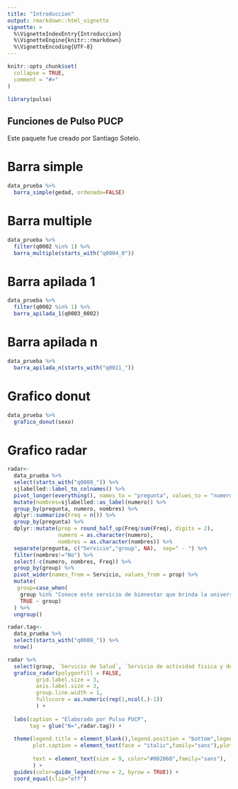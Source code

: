 ```yaml
---
title: "Introduccion"
output: rmarkdown::html_vignette
vignette: >
  %\VignetteIndexEntry{Introduccion}
  %\VignetteEngine{knitr::rmarkdown}
  %\VignetteEncoding{UTF-8}
---
```


```r
knitr::opts_chunk$set(
  collapse = TRUE,
  comment = "#>"
)
```

```r
library(pulso)
```

<!-- WARNING - This vignette is generated by {fusen} from /dev/flat_minimal.Rmd: do not edit by hand -->

## Funciones de Pulso PUCP

Este paquete fue creado por Santiago Sotelo.


<!--
 You need to run the 'description' chunk in the '0-dev_history.Rmd' file before continuing your code there.
-->


# Barra simple

```r

data_prueba %>% 
  barra_simple(gedad, ordenado=FALSE)

```

# Barra multiple

```r


data_prueba %>% 
  filter(q0002 %in% 1) %>% 
  barra_multiple(starts_with("q0004_0"))


```

# Barra apilada 1

```r


data_prueba %>% 
  filter(q0002 %in% 1) %>% 
  barra_apilada_1(q0003_0002)


```

# Barra apilada n

```r


data_prueba %>% 
  barra_apilada_n(starts_with("q0011_"))


```

# Grafico donut

```r

data_prueba %>% 
  grafico_donut(sexo)

```

# Grafico radar

```r


radar<-
  data_prueba %>% 
  select(starts_with("q0008_")) %>% 
  sjlabelled::label_to_colnames() %>%
  pivot_longer(everything(), names_to = "pregunta", values_to = "numero") %>%
  mutate(nombres=sjlabelled::as_label(numero)) %>% 
  group_by(pregunta, numero, nombres) %>%
  dplyr::summarize(Freq = n()) %>% 
  group_by(pregunta) %>% 
  dplyr::mutate(prop = round_half_up(Freq/sum(Freq), digits = 2),
                numero = as.character(numero),
                nombres = as.character(nombres)) %>% 
  separate(pregunta, c("Servicio","group", NA),  sep=" - ") %>% 
  filter(nombres!="No") %>%
  select(-c(numero, nombres, Freq)) %>%
  group_by(group) %>% 
  pivot_wider(names_from = Servicio, values_from = prop) %>% 
  mutate(
   group=case_when(
    group %in% "Conoce este servicio de bienestar que brinda la universidad" ~ "Lo conoce",
    TRUE ~ group)
  ) %>% 
  ungroup()

radar.tag<-
  data_prueba %>% 
  select(starts_with("q0008_")) %>% 
  nrow()

radar %>% 
  select(group, `Servicio de Salud`, `Servicio de actividad fisica y deportes`, `Bienestar psicologico`, `Servicios Culturales`) %>% 
  grafico_radar(polygonfill = FALSE,
         grid.label.size = 3,
         axis.label.size = 3,
         group.line.width = 1,
         fullscore = as.numeric(rep(1,ncol(.)-1))
         ) + 
  
  labs(caption = "Elaborado por Pulso PUCP",
       tag = glue("N=",radar.tag)) +
  
  theme(legend.title = element_blank(),legend.position = "bottom",legend.text = element_text(size=10, face = "bold",family="sans"),legend.key.height = unit(.2, "cm"),
        plot.caption = element_text(face = "italic",family="sans"),plot.margin = unit(c(0,0,1,0),"cm"),plot.tag = element_text(size = 8, color="grey40"),plot.tag.position = "topright",
        
        text = element_text(size = 9, color="#002060",family="sans"),
        ) +
  guides(color=guide_legend(nrow = 2, byrow = TRUE)) +
  coord_equal(clip="off")


```

